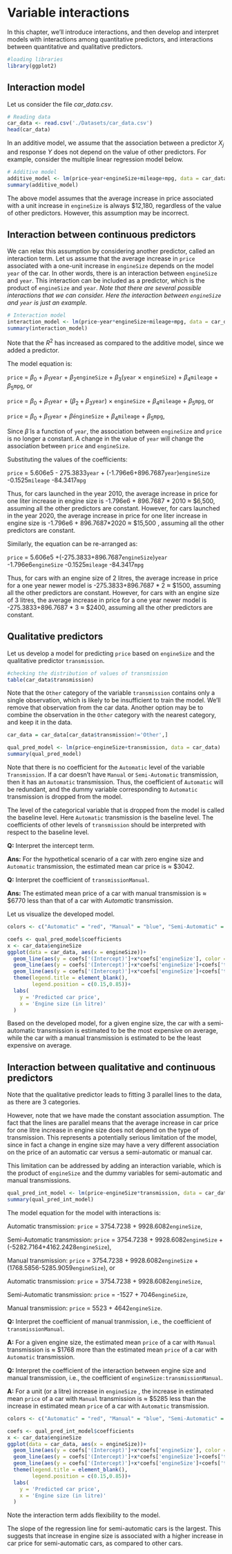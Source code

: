 # Variable interactions

In this chapter, we'll introduce interactions, and then develop and interpret models with interactions among quantitative predictors, and interactions between quantitative and qualitative predictors.

```r
#loading libraries
library(ggplot2)
```


## Interaction model

Let us consider the file *car_data.csv*. 

```r
# Reading data
car_data <- read.csv('./Datasets/car_data.csv')
head(car_data)
```

In an additive model, we assume that the association between a predictor $X_j$ and response $Y$ does not depend on the value of other predictors. For example, consider the multiple linear regression model below.

```r
# Additive model
additive_model <- lm(price~year+engineSize+mileage+mpg, data = car_data)
summary(additive_model)
```

The above model assumes that the average increase in price associated with a unit increase in `engineSize` is always $12,180, regardless of the value of other predictors. However, this assumption may be incorrect.

## Interaction between continuous predictors

We can relax this assumption by considering another predictor, called an interaction term. Let us assume that the average increase in `price` associated with a one-unit increase in `engineSize` depends on the model `year` of the car. In other words, there is an interaction between `engineSize` and `year`. This interaction can be included as a predictor, which is the product of `engineSize` and `year`. *Note that there are several possible interactions that we can consider. Here the interaction between `engineSize` and `year` is just an example.*

```r
# Interaction model
interaction_model <- lm(price~year*engineSize+mileage+mpg, data = car_data)
summary(interaction_model)
```

Note that the $R^2$ has increased as compared to the additive model, since we added a predictor.

The model equation is:

`price` = $\beta_0$ + $\beta_1$`year` + $\beta_2$`engineSize` + $\beta_3$(`year` $\times$ `engineSize`) + $\beta_4$`mileage` + $\beta_5$`mpg`,
or

`price` = $\beta_0$ + $\beta_1$`year` + ($\beta_2+\beta_3$`year`) $\times$ `engineSize` + $\beta_4$`mileage` + $\beta_5$`mpg`,
or

`price` = $\beta_0 + \beta_1$`year` + $\tilde \beta$`engineSize` + $\beta_4$`mileage` + $\beta_5$`mpg`,


Since $\tilde \beta$ is a function of `year`, the association between `engineSize` and `price` is no longer a constant. A change in the value of `year` will change the association between `price` and `engineSize`.

Substituting the values of the coefficients:

`price` = 5.606e5 - 275.3833`year` + (-1.796e6+896.7687`year`)`engineSize` -0.1525`mileage` -84.3417`mpg`

Thus, for cars launched in the year 2010, the average increase in price for one liter increase in engine size is -1.796e6 + 896.7687 * 2010 $\approx$ \$6,500, assuming all the other predictors are constant. However, for cars launched in the year 2020, the average increase in price for one liter increase in engine size is -1.796e6 + 896.7687*2020 $\approx$ \$15,500 , assuming all the other predictors are constant.

Similarly, the equation can be re-arranged as:

`price` = 5.606e5 +(-275.3833+896.7687`engineSize`)`year` -1.796e6`engineSize` -0.1525`mileage` -84.3417`mpg`

Thus, for cars with an engine size of 2 litres, the average increase in price for a one year newer model is -275.3833+896.7687 * 2 $\approx$ \$1500, assuming all the other predictors are constant. However, for cars with an engine size of 3 litres, the average increase in price for a one year newer model is -275.3833+896.7687 * 3 $\approx$ \$2400, assuming all the other predictors are constant.

## Qualitative predictors

Let us develop a model for predicting `price` based on `engineSize` and the qualitative predictor `transmission`.

```r
#checking the distribution of values of transmission
table(car_data$transmission)
```

Note that the `Other` category of the variable `transmission` contains only a single observation, which is likely to be insufficient to train the model. We'll remove that observation from the car data. Another option may be to combine the observation in the `Other` category with the nearest category, and keep it in the data.

```r
car_data = car_data[car_data$transmission!='Other',]
```

```r
qual_pred_model <- lm(price~engineSize+transmission, data = car_data)
summary(qual_pred_model)
```

Note that there is no coefficient for the `Automatic` level of the variable `Transmission`. If a car doesn't have `Manual` or `Semi-Automatic` transmission, then it has an `Automatic` transmission. Thus, the coefficient of `Automatic` will be redundant, and the dummy variable corresponding to `Automatic` transmission is dropped from the model. 

The level of the categorical variable that is dropped from the model is called the baseline level. Here `Automatic` transmission is the baseline level. The coefficients of other levels of `transmission` should be interpreted with respect to the baseline level. 

**Q:** Interpret the intercept term.

**Ans:** For the hypothetical scenario of a car with zero engine size and `Automatic` transmission, the estimated mean car price is $\approx$ \$3042.

**Q:** Interpret the coefficient of `transmissionManual`.

**Ans:** The estimated mean price of a car with manual transmission is $\approx$ \$6770 less than that of a car with *Automatic* transmission.

Let us visualize the developed model.

```r
colors <- c("Automatic" = "red", "Manual" = "blue", "Semi-Automatic" = "green")

coefs <- qual_pred_model$coefficients
x <- car_data$engineSize
ggplot(data = car_data, aes(x = engineSize))+
  geom_line(aes(y = coefs['(Intercept)']+x*coefs['engineSize'], color = 'Automatic'))+
  geom_line(aes(y = coefs['(Intercept)']+x*coefs['engineSize']+coefs['transmissionManual'], color = 'Manual'))+
  geom_line(aes(y = coefs['(Intercept)']+x*coefs['engineSize']+coefs['transmissionSemi-Auto'], color = 'Semi-Automatic'))+
  theme(legend.title = element_blank(),
        legend.position = c(0.15,0.85))+
  labs(
    y = 'Predicted car price',
    x = 'Engine size (in litre)'
  )
```

Based on the developed model, for a given engine size, the car with a semi-automatic transmission is estimated to be the most expensive on average, while the car with a manual transmission is estimated to be the least expensive on average.

## Interaction between qualitative and continuous predictors

Note that the qualitative predictor leads to fitting 3 parallel lines to the data, as there are 3 categories.

However, note that we have made the constant association assumption. The fact that the lines are parallel means that the average increase in car price for one litre increase in engine size does not depend on the type of transmission. This represents a potentially serious limitation of the model, since in fact a change in engine size may have a very different association on the price of an automatic car versus a semi-automatic or manual car.

This limitation can be addressed by adding an interaction variable, which is the product of `engineSize` and the dummy variables for semi-automatic and manual transmissions. 

```r
qual_pred_int_model <- lm(price~engineSize*transmission, data = car_data)
summary(qual_pred_int_model)
```

The model equation for the model with interactions is:

Automatic transmission: `price` = 3754.7238	 + 9928.6082`engineSize`, 

Semi-Automatic transmission: `price` = 3754.7238 + 9928.6082`engineSize` + (-5282.7164+4162.2428`engineSize`), 

Manual transmission: `price` = 3754.7238 + 9928.6082`engineSize` +(1768.5856-5285.9059`engineSize`), or

Automatic transmission: `price` = 3754.7238	+ 9928.6082`engineSize`, 

Semi-Automatic transmission: `price` = -1527 + 7046`engineSize`, 

Manual transmission: `price` = 5523 + 4642`engineSize`.

**Q:** Interpret the coefficient of manual tranmission, i.e., the coefficient of `transmissionManual`.

**A:** For a given engine size, the estimated mean `price` of a car with `Manual` transmission is $\approx$ \$1768 more than the estimated mean `price` of a car with `Automatic` transmission.

**Q:** Interpret the coefficient of the interaction between engine size and manual transmission, i.e., the coefficient of `engineSize:transmissionManual`.

**A:** For a unit (or a litre) increase in `engineSize` , the increase in estimated mean `price` of a car with `Manual` transmission is $\approx$ \$5285 less than the increase in estimated mean `price` of a car with `Automatic` transmission.


```r
colors <- c("Automatic" = "red", "Manual" = "blue", "Semi-Automatic" = "green")

coefs <- qual_pred_int_model$coefficients
x <- car_data$engineSize
ggplot(data = car_data, aes(x = engineSize))+
  geom_line(aes(y = coefs['(Intercept)']+x*coefs['engineSize'], color = 'Automatic'))+
  geom_line(aes(y = coefs['(Intercept)']+x*coefs['engineSize']+coefs['transmissionManual']+x*coefs['engineSize:transmissionManual'], color = 'Manual'))+
  geom_line(aes(y = coefs['(Intercept)']+x*coefs['engineSize']+coefs['transmissionSemi-Auto']+x*coefs['engineSize:transmissionSemi-Auto'], color = 'Semi-Automatic'))+
  theme(legend.title = element_blank(),
        legend.position = c(0.15,0.85))+
  labs(
    y = 'Predicted car price',
    x = 'Engine size (in litre)'
  )
```


Note the interaction term adds flexibility to the model.

The slope of the regression line for semi-automatic cars is the largest. This suggests that increase in engine size is associated with a higher increase in car price for semi-automatic cars, as compared to other cars.